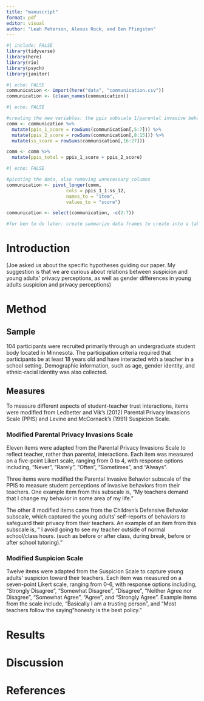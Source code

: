 ```yaml
---
title: "manuscript"
format: pdf
editor: visual
author: "Leah Peterson, Alexus Rock, and Ben Pfingston"
---
```


```r
#| include: FALSE
library(tidyverse)
library(here)
library(rio)
library(psych)
library(janitor)
```

```r
#| echo: FALSE
communication <- import(here("data", "communication.csv"))
communication <- (clean_names(communication))
```

```r
#| echo: FALSE

#creating the new variables: the ppis subscale 1/parental invasive behaviors score, the ppis subscale 2/student defensive behaviors score, and the suspicion scale score
comm <- communication %>%
  mutate(ppis_1_score = rowSums(communication[,5:7])) %>%
  mutate(ppis_2_score = rowSums(communication[,8:15])) %>%
  mutate(ss_score = rowSums(communication[,16:27]))

comm <- comm %>%
  mutate(ppis_total = ppis_1_score + ppis_2_score)
```

```r
#| echo: FALSE

#pivoting the data, also removing unnecessary columns
communication <- pivot_longer(comm,
                      cols = ppis_1_1:ss_12,
                      names_to = "item",
                      values_to = "score")

communication <- select(communication, -c(2:7))
```


```r
#for ben to do later: create summarize data frames to create into a table
```
# Introduction

(Joe asked us about the specific hypotheses guiding our paper. My suggestion is that we are curious about relations between suspicion and young adults' privacy perceptions, as well as gender differences in young adults suspicion and privacy perceptions)

# Method

## Sample

104 participants were recruited primarily through an undergraduate student body located in Minnesota. The participation criteria required that participants be at least 18 years old and have interacted with a teacher in a school setting. Demographic information, such as age, gender identity, and ethnic-racial identity was also collected.

## Measures

To measure different aspects of student-teacher trust interactions, items were modified from Ledbetter and Vik’s (2012) Parental Privacy Invasions Scale (PPIS) and Levine and McCornack’s (1991) Suspicion Scale. 

### Modified Parental Privacy Invasions Scale
Eleven items were adapted from the Parental Privacy Invasions Scale to reflect teacher, rather than parental, interactions. Each item was measured on a five-point Likert scale, ranging from 0 to 4, with response options including, “Never”, “Rarely”, “Often”, “Sometimes”, and “Always”. 

Three items were modified the Parental Invasive Behavior subscale of the PPIS to measure student perceptions of invasive behaviors from their teachers. One example item from this subscale is, “My teachers demand that I change my behavior in some area of my life.” 

The other 8 modified items came from the Children’s Defensive Behavior subscale, which captured the young adults’ self-reports of behaviors to safeguard their privacy from their teachers. An example of an item from this subscale is, “ I avoid going to see my teacher outside of normal school/class hours. (such as before or after class, during break, before or after school tutoring).”

### Modified Suspicion Scale

Twelve items were adapted from the Suspicion Scale to capture young adults' suspicion toward their teachers. Each item was measured on a seven-point Likert scale, ranging from 0-6, with response options including, "Strongly Disagree", "Somewhat Disagree", "Disagree", "Neither Agree nor Disagree", "Somewhat Agree", "Agree", and "Strongly Agree". Example items from the scale include, "Basically I am a trusting person", and "Most teachers follow the saying "honesty is the best policy."

# Results

# Discussion

# References


